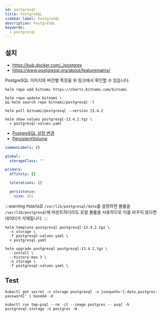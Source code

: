 ```yaml
---
id: postgresql
title: PostgreSQL
sidebar_label: PostgreSQL
description: PostgreSQL
keywords:
  - postgresql
---
```


## 설치

- https://hub.docker.com/_/postgres
- https://www.postgresql.org/about/featurematrix/

PostgreSQL 이미지와 버전별 특징을 위 링크에서 확인할 수 있습니다.

```shell
helm repo add bitnami https://charts.bitnami.com/bitnami
```

```shell
helm repo update bitnami \
&& helm search repo bitnami/postgresql -l
```

```shell
helm pull bitnami/postgresql --version 13.4.2
```

```shell
helm show values postgresql-13.4.2.tgz \
  > postgresql-values.yaml
```

- [PostgreSQL 설정 변경](/docs/lang/db/sql/postgresql/config)
- [PersistentVolume](/docs/mlops/mlops/kubernetes/persistent-volume)

```yaml title="postgresql-values.yaml"
commonLabels: {}

global:
  storageClass: ""

primary:
  affinity: {}

  tolerations: []

  persistence:
    size: 5Gi
```

:::warning
`PGDATA`로 `/var/lib/postgresql/data`를 설정하면 볼륨을 `/var/lib/postgresql`에 마운트하더라도 로컬 볼륨을 사용하므로 이를 바꾸지 않으면 데이터가 삭제됩니다.
:::

```shell
helm template postgresql postgresql-13.4.2.tgz \
  -n storage \
  -f postgresql-values.yaml \
  > postgresql.yaml
```

```shell
helm upgrade postgresql postgresql-13.4.2.tgz \
  --install \
  --history-max 3 \
  -n storage \
  -f postgresql-values.yaml \
```

## Test

```shell
kubectl get secret -n storage postgresql -o jsonpath='{.data.postgres-password}' | base64 -d
```

```shell
kubectl run tmp-psql --rm -it --image postgres -- psql -h postgresql.storage -U postgres -W
```
